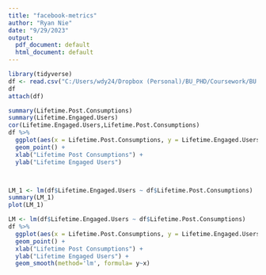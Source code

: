 ---
title: "facebook-metrics"
author: "Ryan Nie"
date: "9/29/2023"
output:
  pdf_document: default
  html_document: default
---

```{r data, include=FALSE}
library(tidyverse)
df <- read.csv("C:/Users/wdy24/Dropbox (Personal)/BU_PHD/Coursework/BU MA series/MA575/Lab/Project/Code_dataset/dataset_Facebook(3).csv",header=T,sep=";")
df
attach(df)
```

```{r lm1}
summary(Lifetime.Post.Consumptions)
summary(Lifetime.Engaged.Users)
cor(Lifetime.Engaged.Users,Lifetime.Post.Consumptions)
df %>% 
  ggplot(aes(x = Lifetime.Post.Consumptions, y = Lifetime.Engaged.Users)) + 
  geom_point() + 
  xlab("Lifetime Post Consumptions") + 
  ylab("Lifetime Engaged Users") 



LM_1 <- lm(df$Lifetime.Engaged.Users ~ df$Lifetime.Post.Consumptions)
summary(LM_1)
plot(LM_1)
```

```{r lm fit}
LM <- lm(df$Lifetime.Engaged.Users ~ df$Lifetime.Post.Consumptions)
df %>% 
  ggplot(aes(x = Lifetime.Post.Consumptions, y = Lifetime.Engaged.Users)) + 
  geom_point() + 
  xlab("Lifetime Post Consumptions") + 
  ylab("Lifetime Engaged Users") + 
  geom_smooth(method='lm', formula= y~x)

```

